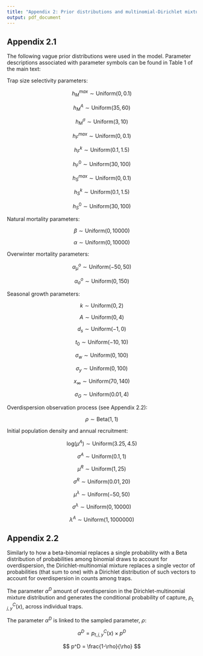 ```yaml
---
title: "Appendix 2: Prior distributions and multinomial-Dirichlet mixture"
output: pdf_document
---
```


## Appendix 2.1

The following vague prior distributions were used in the model. Parameter descriptions associated with parameter symbols can be found in Table 1 of the main text:

Trap size selectivity parameters:

$$
h_M^{max} \sim \text{Uniform}(0, 0.1)
$$

$$
h_M^A \sim \text{Uniform}(35, 60)
$$

$$
h_M^{\sigma} \sim \text{Uniform}(3, 10)
$$

$$
h_F^{max} \sim \text{Uniform}(0, 0.1)
$$

$$
h_F^k \sim \text{Uniform}(0.1, 1.5)
$$

$$
h_F^0 \sim \text{Uniform}(30, 100)
$$

$$
h_S^{max} \sim \text{Uniform}(0, 0.1)
$$

$$
h_S^k \sim \text{Uniform}(0.1, 1.5)
$$

$$
h_S^0 \sim \text{Uniform}(30, 100)
$$


Natural mortality parameters:

$$
\beta \sim \text{Uniform}(0, 10000)
$$

$$
\alpha \sim \text{Uniform}(0, 10000)
$$


Overwinter mortality parameters:

$$
\alpha^o_{\mu} \sim \text{Uniform}(-50, 50)
$$

$$
\alpha^o_{\sigma} \sim \text{Uniform}(0, 150)
$$


Seasonal growth parameters:

$$
k \sim \text{Uniform}(0, 2)
$$

$$
A \sim \text{Uniform}(0, 4)
$$

$$
d_s \sim \text{Uniform}(-1, 0)
$$

$$
t_0 \sim \text{Uniform}(-10, 10)
$$

$$
\sigma_w \sim \text{Uniform}(0, 100)
$$

$$
\sigma_y \sim \text{Uniform}(0, 100)
$$

$$
x_{\infty} \sim \text{Uniform}(70, 140)
$$

$$
\sigma_G \sim \text{Uniform}(0.01, 4)
$$


Overdispersion observation process (see Appendix 2.2):

$$
\rho \sim \text{Beta}(1, 1)
$$


Initial population density and annual recruitment:


$$
\text{log}(\mu^A) \sim \text{Uniform}(3.25, 4.5)
$$

$$
\sigma^A \sim \text{Uniform}(0.1, 1)
$$

$$
\mu^R \sim \text{Uniform}(1, 25)
$$

$$
\sigma^R \sim \text{Uniform}(0.01, 20)
$$

$$
\mu^{\lambda} \sim \text{Uniform}(-50, 50)
$$

$$
\sigma^{\lambda} \sim \text{Uniform}(0, 10000)
$$

$$
\lambda^A \sim \text{Uniform}(1, 1000000)
$$





## Appendix 2.2

Similarly to how a beta-binomial replaces a single probability with a Beta distribution of probabilities among binomial draws to account for overdispersion, the Dirichlet-multinomial mixture replaces a single vector of probabilities (that sum to one) with a Dirichlet distribution of such vectors to account for overdispersion in counts among traps.

The parameter $\alpha^D$ amount of overdispersion in the Dirichlet-multinomial mixture distribution and generates the conditional probability of capture, $p^C_{t,j,y}(x)$, across individual traps.

The parameter $\alpha^D$ is linked to the sampled parameter, $\rho$:

$$
\alpha^D = p^C_{t,j,y}(x) \times p^D
$$

$$
p^D = \frac{1-\rho}{\rho}
$$

